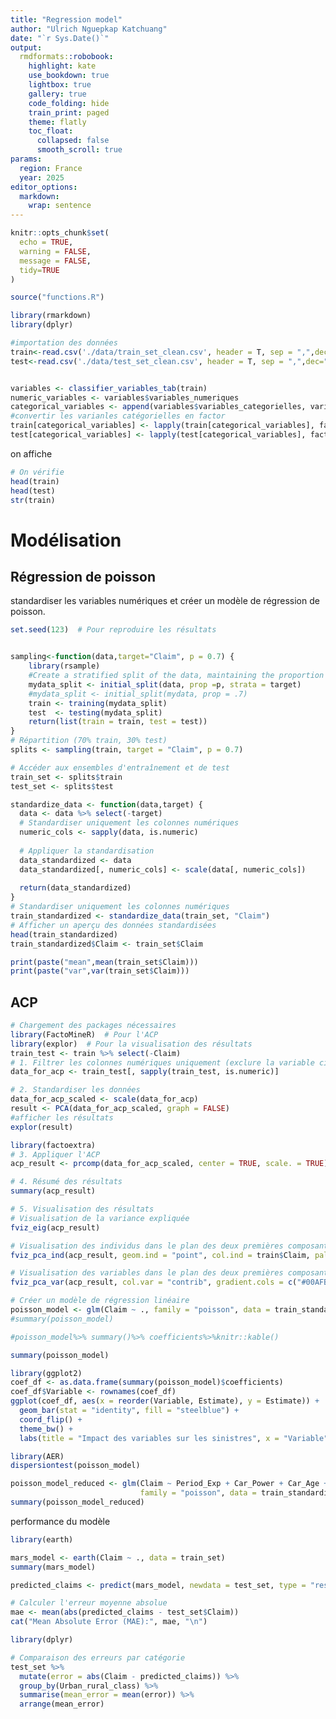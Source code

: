 ```yaml
---
title: "Regression model"
author: "Ulrich Nguepkap Katchuang"
date: "`r Sys.Date()`"
output:
  rmdformats::robobook:
    highlight: kate
    use_bookdown: true
    lightbox: true
    gallery: true
    code_folding: hide
    train_print: paged
    theme: flatly
    toc_float:
      collapsed: false
      smooth_scroll: true
params:
  region: France
  year: 2025
editor_options: 
  markdown: 
    wrap: sentence
---
```



```r
knitr::opts_chunk$set(
  echo = TRUE,
  warning = FALSE,
  message = FALSE,
  tidy=TRUE
)

source("functions.R")
```


```r
library(rmarkdown)
library(dplyr)

#importation des données
train<-read.csv('./data/train_set_clean.csv', header = T, sep = ",",dec=".")
test<-read.csv('./data/test_set_clean.csv', header = T, sep = ",",dec=".")


variables <- classifier_variables_tab(train)
numeric_variables <- variables$variables_numeriques
categorical_variables <- append(variables$variables_categorielles, variables$variables_binaires)
#convertir les varianles catégorielles en factor
train[categorical_variables] <- lapply(train[categorical_variables], factor)
test[categorical_variables] <- lapply(test[categorical_variables], factor)
```


on affiche
```r
# On vérifie
head(train)
head(test)
str(train)
```





# Modélisation




## Régression de poisson

standardiser les variables numériques et créer un modèle de régression de poisson.
```r
set.seed(123)  # Pour reproduire les résultats


sampling<-function(data,target="Claim", p = 0.7) {
    library(rsample) 
    #Create a stratified split of the data, maintaining the proportion of classes
    mydata_split <- initial_split(data, prop =p, strata = target)
    #mydata_split <- initial_split(mydata, prop = .7)
    train <- training(mydata_split)
    test  <- testing(mydata_split)
    return(list(train = train, test = test))
}
# Répartition (70% train, 30% test)
splits <- sampling(train, target = "Claim", p = 0.7)

# Accéder aux ensembles d'entraînement et de test
train_set <- splits$train
test_set <- splits$test

standardize_data <- function(data,target) {
  data <- data %>% select(-target)
  # Standardiser uniquement les colonnes numériques
  numeric_cols <- sapply(data, is.numeric)
  
  # Appliquer la standardisation
  data_standardized <- data
  data_standardized[, numeric_cols] <- scale(data[, numeric_cols])
  
  return(data_standardized)
}
# Standardiser uniquement les colonnes numériques
train_standardized <- standardize_data(train_set, "Claim")
# Afficher un aperçu des données standardisées
head(train_standardized)
train_standardized$Claim <- train_set$Claim

print(paste("mean",mean(train_set$Claim)))
print(paste("var",var(train_set$Claim)))
```
## ACP

```r
# Chargement des packages nécessaires
library(FactoMineR)  # Pour l'ACP
library(explor)  # Pour la visualisation des résultats
train_test <- train %>% select(-Claim)
# 1. Filtrer les colonnes numériques uniquement (exclure la variable cible)
data_for_acp <- train_test[, sapply(train_test, is.numeric)]

# 2. Standardiser les données
data_for_acp_scaled <- scale(data_for_acp)
result <- PCA(data_for_acp_scaled, graph = FALSE)
#afficher les résultats
explor(result)
```


```r
library(factoextra)
# 3. Appliquer l'ACP
acp_result <- prcomp(data_for_acp_scaled, center = TRUE, scale. = TRUE)

# 4. Résumé des résultats
summary(acp_result)

# 5. Visualisation des résultats
# Visualisation de la variance expliquée
fviz_eig(acp_result)

# Visualisation des individus dans le plan des deux premières composantes
fviz_pca_ind(acp_result, geom.ind = "point", col.ind = train$Claim, palette = "jco", addEllipses = TRUE, legend.title = "Target")

# Visualisation des variables dans le plan des deux premières composantes
fviz_pca_var(acp_result, col.var = "contrib", gradient.cols = c("#00AFBB", "#E7B800", "#FC4E07"))

```

```r
# Créer un modèle de régression linéaire
poisson_model <- glm(Claim ~ ., family = "poisson", data = train_standardized)
#summary(poisson_model)
```


```r
#poisson_model%>% summary()%>% coefficients%>%knitr::kable()

summary(poisson_model)
```
```r
library(ggplot2)
coef_df <- as.data.frame(summary(poisson_model)$coefficients)
coef_df$Variable <- rownames(coef_df)
ggplot(coef_df, aes(x = reorder(Variable, Estimate), y = Estimate)) +
  geom_bar(stat = "identity", fill = "steelblue") +
  coord_flip() +
  theme_bw() +
  labs(title = "Impact des variables sur les sinistres", x = "Variable", y = "Coefficient")

```

```r
library(AER)
dispersiontest(poisson_model)

```

```r
poisson_model_reduced <- glm(Claim ~ Period_Exp + Car_Power + Car_Age + Age + Bonus_Malus + Urban_rural_class, 
                             family = "poisson", data = train_standardized)
summary(poisson_model_reduced)

```
performance du modèle


```r
library(earth)

mars_model <- earth(Claim ~ ., data = train_set)
summary(mars_model)

```

```r
predicted_claims <- predict(mars_model, newdata = test_set, type = "response")

# Calculer l'erreur moyenne absolue
mae <- mean(abs(predicted_claims - test_set$Claim))
cat("Mean Absolute Error (MAE):", mae, "\n")
```
```r
library(dplyr)

# Comparaison des erreurs par catégorie
test_set %>%
  mutate(error = abs(Claim - predicted_claims)) %>%
  group_by(Urban_rural_class) %>%
  summarise(mean_error = mean(error)) %>%
  arrange(mean_error)
```

